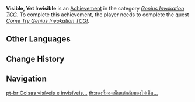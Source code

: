 {{Achievement Infobox
|title        = 
|id           = 80192
|order id     = 194
|category     = Genius Invokation TCG (Achievement)
|description  = Get the [[TCG Player's Manual]] and become an officially recognized TCG player.
|requirements = Complete ''[[Come Try Genius Invokation TCG!]]''.
|primogems    = 5
|tracking     = 
|topic        = 
|type         = 
}}
'''Visible, Yet Invisible''' is an [[Achievement]] in the category ''[[Genius Invokation TCG (Achievement)|Genius Invokation TCG]]''. To complete this achievement, the player needs to complete the quest ''[[Come Try Genius Invokation TCG!]]''.
<!--
==Gameplay Notes==
* 

==Trivia==
* 

==Gallery==
{{Preview
|size=300px
|file=
|caption=
}}

==Video Guides==
{{EVT
|video1   = 
|caption1 = 
}}
-->
==Other Languages==
{{Other Languages
|en      = Visible, Yet Invisible
|zhs     = 看得见又看不见的东西…
|zhs_rm  = Kàndéjiàn Yòu Kànbùjiàn de Dōngxi...
|zht     = 看得見又看不見的東西…
|zht_rm  = Kàndéjiàn Yòu Kànbùjiàn de Dōngxi...
|zh_tl   = Something Visible, Yet Invisible...
|ja      = 見えるけど見えないもの…
|ja_rm   = Mieru kedo Mienai Mono...
|ja_tl   = Something Visible, Yet Invisible...
|ko      = 보일 듯 말 듯 한 것…
|ko_rm   = Boil Tteut Mal Tteut Han Geot...
|ko_tl   = Something Visible, Yet Invisible...
|es      = Cosas visibles e invisibles
|es_tl   = 
|fr      = C'est l'heure du du-du-du duel !
|fr_tl   = It's Du-du-du-duel Time!
|ru      = Видимое и невидимое...
|ru_tl   = Visible and Invisible...
|th      = ของที่มองเห็นแต่กลับมองไม่เห็น...
|th_rm   = 
|th_tl   = 
|vi      = Nhìn Thấy, Nhưng Lại Không Thấy...
|vi_tl   = 
|de      = Sichtbar und doch unsichtbar ...
|de_tl   = Visible, But Yet Invisible ...
|id      = Antara Ada dan Tiada
|id_tl   = Between Exists and Not Exists
|pt      = Coisas visíveis e invisíveis...
|pt_tl   = 
|tr      = Görünür Ama Değil
|tr_tl   = 
|it      = Visibile ma invisibile
|it_tl   = Visible But Invisible
}}

==Change History==
{{Change History|3.3}}
<!--
==References==
{{Reflist}}
-->
==Navigation==
{{Achievement Navbox}}

[[pt-br:Coisas visíveis e invisíveis...]]
[[th:ของที่มองเห็นแต่กลับมองไม่เห็น...]]